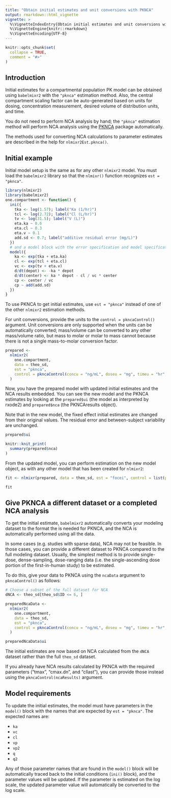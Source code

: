 ```yaml
---
title: "Obtain initial estimates and unit conversions with PKNCA"
output: rmarkdown::html_vignette
vignette: >
  %\VignetteIndexEntry{Obtain initial estimates and unit conversions with PKNCA}
  %\VignetteEngine{knitr::rmarkdown}
  %\VignetteEncoding{UTF-8}
---
```


```r
knitr::opts_chunk$set(
  collapse = TRUE,
  comment = "#>"
)
```

## Introduction

Initial estimates for a compartmental population PK model can be obtained using
`babelmixr2` with the `"pknca"` estimation method.  Also, the central
compartment scaling factor can be auto-generated based on units for dosing,
concentration measurement, desired volume of distribution units, and time.

You do not need to perform NCA analysis by hand; the `"pknca"` estimation method
will perform NCA analysis using the [PKNCA](https://humanpred.github.io/pknca/)
package automatically.

The methods used for converting NCA calculations to parameter estimates are
described in the help for `nlmixr2Est.pknca()`.

## Initial example

Initial model setup is the same as for any other `nlmixr2` model.  You must load
the `babelmixr2` library so that the `nlmixr()` function recognizes
`est = "pknca"`.

```r
library(nlmixr2)
library(babelmixr2)
one.compartment <- function() {
  ini({
    tka <- log(1.57); label("Ka (1/hr)")
    tcl <- log(2.72); label("Cl (L/hr)")
    tv <- log(31.5); label("V (L)")
    eta.ka ~ 0.6
    eta.cl ~ 0.3
    eta.v ~ 0.1
    add.sd <- 0.7; label("additive residual error (mg/L)")
  })
  # and a model block with the error specification and model specification
  model({
    ka <- exp(tka + eta.ka)
    cl <- exp(tcl + eta.cl)
    vc <- exp(tv + eta.v)
    d/dt(depot) <- -ka * depot
    d/dt(center) <- ka * depot - cl / vc * center
    cp <- center / vc
    cp ~ add(add.sd)
  })
}
```

To use PKNCA to get initial estimates, use `est = "pknca"` instead of one of the
other `nlmixr2` estimation methods.

For unit conversions, provide the units to the `control = pkncaControl()`
argument.  Unit conversions are only supported when the units can be
automatically converted; mass/volume can be converted to any other mass/volume
ratio, but mass to molar or molar to mass cannot because there is not a single
mass-to-molar conversion factor.

```r
prepared <-
  nlmixr2(
    one.compartment,
    data = theo_sd,
    est = "pknca",
    control = pkncaControl(concu = "ng/mL", doseu = "mg", timeu = "hr", volumeu = "L")
  )
```

Now, you have the prepared model with updated initial estimates and the NCA
results embedded.  You can see the new model and the PKNCA estimates by looking
at the `prepared$ui` (the model as interpreted by rxode2) and `prepared$nca`
(the PKNCAresults object).

Note that in the new model, the fixed effect initial estimates are changed from
their original values.  The residual error and between-subject variability are
unchanged.

```r
prepared$ui

knitr::knit_print(
  summary(prepared$nca)
)
```

From the updated model, you can perform estimation on the new model object, as
with any other model that has been created for `nlmixr2`:

```r
fit <- nlmixr(prepared, data = theo_sd, est = "focei", control = list(print = 0))

fit
```

## Give PKNCA a different dataset or a completed NCA analysis

To get the initial estimate, `babelmixr2` automatically converts your modeling
dataset to the format the is needed for PKNCA, and the NCA is automatically
performed using all the data.

In some cases (e.g. studies with sparse data), NCA may not be feasible.  In
those cases, you can provide a different dataset to PKNCA compared to the full
modeling dataset.  Usually, the simplest method is to provide single-dose,
dense-sampling, dose-ranging data (i.e. the single-ascending dose portion of the
first-in-human study) to be estimated.

To do this, give your data to PKNCA using the `ncaData` argument to
`pkncaControl()` as follows:

```r
# Choose a subset of the full dataset for NCA
dNCA <- theo_sd[theo_sd$ID <= 6, ]

preparedNcaData <-
  nlmixr2(
    one.compartment,
    data = theo_sd,
    est = "pknca",
    control = pkncaControl(concu = "ng/mL", doseu = "mg", timeu = "hr", volumeu = "L", ncaData = dNCA)
  )

preparedNcaData$ui
```

The initial estimates are now based on NCA calculated from the `dNCA` dataset
rather than the full `theo_sd` dataset.

If you already have NCA results calculated by PKNCA with the required parameters
("tmax", "cmax.dn", and "cllast"), you can provide those instead using the
`pkncaControl(ncaResults)` argument.

## Model requirements

To update the initial estimates, the model must have parameters in the `model()`
block with the names that are expected by `est = "pknca"`.  The expected names
are:

* `ka`
* `vc`
* `cl`
* `vp`
* `vp2`
* `q`
* `q2`

Any of those parameter names that are found in the `model()` block will be
automatically traced back to the initial conditions (`ini()` block), and the
parameter values will be updated.  If the parameter is estimated on the log
scale, the updated parameter value will automatically be converted to the log
scale.
